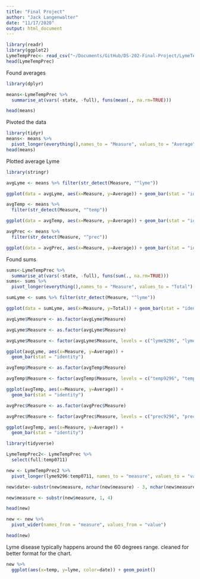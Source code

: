 ```yaml
---
title: "Final Project"
author: "Jack Langenwalter"
date: "11/17/2020"
output: html_document
---
```


```r
library(readr)
library(ggplot2)
LymeTempPrec<- read_csv("~/Documents/GitHub/DS-202-Final-Project/LymeTempPrec2.csv")
head(LymeTempPrec)
```


Found averages

```r
library(dplyr)

means<-LymeTempPrec %>%
  summarise_at(vars(-state, -full), funs(mean(., na.rm=TRUE)))

head(means)
```

Pivoted the data

```r
library(tidyr)
means<- means %>%
  pivot_longer(everything(),names_to = "Measure", values_to = "Average")
head(means)
```
Plotted average Lyme

```r
library(stringr)

avgLyme <- means %>% filter(str_detect(Measure, "^lyme"))

ggplot(data = avgLyme, aes(x=Measure, y=Average)) + geom_bar(stat = "identity")
```

```r
avgTemp <- means %>%
  filter(str_detect(Measure, "^temp"))

ggplot(data = avgTemp, aes(x=Measure, y=Average)) + geom_bar(stat = "identity")
```

```r
avgPrec <- means %>%
  filter(str_detect(Measure, "^prec"))

ggplot(data = avgPrec, aes(x=Measure, y=Average)) + geom_bar(stat = "identity")
```
Found sums
```r
sums<-LymeTempPrec %>%
  summarise_at(vars(-state, -full), funs(sum(., na.rm=TRUE)))
sums<- sums %>%
  pivot_longer(everything(),names_to = "Measure", values_to = "Total")

```

```r
sumLyme <- sums %>% filter(str_detect(Measure, "^lyme"))

ggplot(data = sumLyme, aes(x=Measure, y=Total)) + geom_bar(stat = "identity")
```
```r
avgLyme$Measure <- as.factor(avgLyme$Measure)
```




```r
avgLyme$Measure <- as.factor(avgLyme$Measure)

avgLyme$Measure <- factor(avgLyme$Measure, levels = c("lyme9296", "lyme9701", "lyme0206", "lyme0711"))

ggplot(avgLyme, aes(x=Measure, y=Average)) +
  geom_bar(stat = "identity")
```
```r
avgTemp$Measure <- as.factor(avgTemp$Measure)

avgTemp$Measure <- factor(avgTemp$Measure, levels = c("temp9296", "temp9701", "temp0206", "temp0711"))

ggplot(avgTemp, aes(x=Measure, y=Average)) +
  geom_bar(stat = "identity")
```
```r
avgPrec$Measure <- as.factor(avgPrec$Measure)

avgPrec$Measure <- factor(avgPrec$Measure, levels = c("prec9296", "prec9701", "prec0206", "prec0711"))

ggplot(avgTemp, aes(x=Measure, y=Average)) +
  geom_bar(stat = "identity")
```


```r
library(tidyverse)

LymeTempPrec2<- LymeTempPrec %>%
  select(full:temp0711)

new <- LymeTempPrec2 %>%
  pivot_longer(lyme9296:temp0711, names_to = "measure", values_to = "value")

new$date<-substr(new$measure, nchar(new$measure) - 3, nchar(new$measure))

new$measure <- substr(new$measure, 1, 4)

head(new)
```

```r
new <- new %>%
  pivot_wider(names_from = "measure", values_from = "value")

head(new)
```
Lyme disease typically happens around the 60 degrees range. cleaned for better format for the chart.
```r
new %>%
  ggplot(aes(x=temp, y=lyme, color=date)) + geom_point()
```

